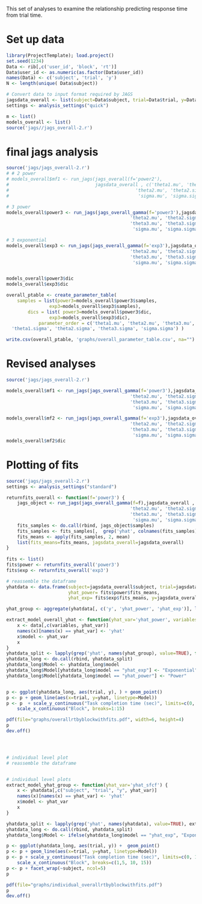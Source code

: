 This set of analyses to examine the relationship predicting response time from trial time.


# Set up data
```r
library(ProjectTemplate); load.project()
set.seed(1234)
Data <- rib[,c('user_id', 'block', 'rt')]
Data$user_id <- as.numeric(as.factor(Data$user_id))
names(Data) <- c('subject', 'trial', 'y')
N <- length(unique( Data$subject))

# Convert data to input format required by JAGS
jagsdata_overall <- list(subject=Data$subject, trial=Data$trial, y=Data$y, N=nrow(Data))
settings <- analysis_settings("quick")

m <- list()
models_overall <- list()
source('jags//jags_overall-2.r')
```



# final jags analysis
```r
source('jags/jags_overall-2.r')
# # 2 power
# models_overall$mf1 <- run_jags(jags_overall(f='power2'),
#                                jagsdata_overall , c('theta1.mu', 'theta1.sigma', 
#                                               'theta2.mu', 'theta2.sigma' ,
#                                                'sigma.mu', 'sigma.sigma'), dic.run=TRUE)

# 3 power
models_overall$power3 <- run_jags(jags_overall_gamma(f='power3'),jagsdata_overall , c('theta1.mu', 'theta1.sigma', 
                                              'theta2.mu', 'theta2.sigma' ,
                                              'theta3.mu', 'theta3.sigma', 
                                               'sigma.mu', 'sigma.sigma'), dic.run=TRUE)

# 3 exponential
models_overall$exp3 <- run_jags(jags_overall_gamma(f='exp3'),jagsdata_overall , c('theta1.mu', 'theta1.sigma', 
                                              'theta2.mu', 'theta2.sigma' ,
                                              'theta3.mu', 'theta3.sigma', 
                                               'sigma.mu', 'sigma.sigma'), dic.run=TRUE)


models_overall$power3$dic
models_overall$exp3$dic

overall_ptable <- create_parameter_table(
    samples = list(power3=models_overall$power3$samples, 
                exp3=models_overall$exp3$samples),
        dics = list( power3=models_overall$power3$dic, 
                exp3=models_overall$exp3$dic),
            parameter_order = c('theta1.mu', 'theta2.mu', 'theta3.mu', 'sigma.mu', 
  'theta1.sigma', 'theta2.sigma', 'theta3.sigma', 'sigma.sigma') )

write.csv(overall_ptable, 'graphs/overall_parameter_table.csv', na="")
```


# Revised analyses
```r
source('jags/jags_overall-2.r')

models_overall$mf1 <- run_jags(jags_overall_gamma(f='power3'),jagsdata_overall , c('theta1.mu', 'theta1.sigma', 
                                              'theta2.mu', 'theta2.sigma' ,
                                              'theta3.mu', 'theta3.sigma', 
                                               'sigma.mu', 'sigma.sigma'), dic.run=TRUE)

models_overall$mf2 <- run_jags(jags_overall_gamma(f='exp3'),jagsdata_overall , c('theta1.mu', 'theta1.sigma', 
                                              'theta2.mu', 'theta2.sigma' ,
                                              'theta3.mu', 'theta3.sigma', 
                                               'sigma.mu', 'sigma.sigma'), dic.run=TRUE)
models_overall$mf2$dic
```

# Plotting of fits
```r
source('jags/jags_overall-2.r')
settings <- analysis_settings("standard")

returnfits_overall <- function(f='power3') {
    jags_object <- run_jags(jags_overall_gamma(f=f),jagsdata_overall , c('theta1.mu', 'theta1.sigma', 
                                              'theta2.mu', 'theta2.sigma' ,
                                              'theta3.mu', 'theta3.sigma', 
                                               'sigma.mu', 'sigma.sigma', 'yhat'), dic.run=FALSE, showplots=FALSE)
    fits_samples <- do.call(rbind, jags_object$samples)
    fits_samples <- fits_samples[,  grep('yhat', colnames(fits_samples), value=TRUE)]
    fits_means <- apply(fits_samples, 2, mean)
    list(fits_means=fits_means, jagsdata_overall=jagsdata_overall)
}
    
fits <- list() 
fits$power <- returnfits_overall('power3')
fits$exp <- returnfits_overall('exp3')

# reassemble the dataframe
yhatdata <- data.frame(subject=jagsdata_overall$subject, trial=jagsdata_overall$trial, 
                       yhat_power= fits$power$fits_means, 
                       yhat_exp= fits$exp$fits_means, y=jagsdata_overall$y)

yhat_group <- aggregate(yhatdata[, c('y', 'yhat_power', 'yhat_exp')], list(trial=yhatdata$trial), mean)

extract_model_overall_yhat <- function(yhat_var='yhat_power', variables=c("trial", "y"), data=yhat_group) {
    x <- data[,c(variables, yhat_var)]
    names(x)[names(x) == yhat_var] <- 'yhat'
    x$model <- yhat_var
    x
}
yhatdata_split <- lapply(grep('yhat', names(yhat_group), value=TRUE), function(X) extract_model_overall_yhat(X))
yhatdata_long <- do.call(rbind, yhatdata_split)
yhatdata_long$Model <- yhatdata_long$model
yhatdata_long$Model[yhatdata_long$model == "yhat_exp"] <- "Exponential"
yhatdata_long$Model[yhatdata_long$model == "yhat_power"] <- "Power"


p <- ggplot(yhatdata_long, aes(trial, y), ) + geom_point() 
p <- p + geom_line(aes(x=trial, y=yhat, linetype=Model))
p <- p  + scale_y_continuous("Task completion time (sec)", limits=c(0, 50)) + 
    scale_x_continuous("Block", breaks=1:15) 

pdf(file="graphs/overallrtbyblockwithfits.pdf", width=6, height=4)
p
dev.off()




# individual level plot
# reassemble the dataframe


# individual level plots
extract_model_yhat_group <- function(yhat_var='yhat_sfcf') {
    x <- yhatdata[,c("subject", "trial", "y", yhat_var)]
    names(x)[names(x) == yhat_var] <- 'yhat'
    x$model <- yhat_var
    x
}

yhatdata_split <- lapply(grep('yhat', names(yhatdata), value=TRUE), extract_model_yhat_group)
yhatdata_long <- do.call(rbind, yhatdata_split)
yhatdata_long$Model <- ifelse(yhatdata_long$model == "yhat_exp", "Exponential", "Power")

p <- ggplot(yhatdata_long, aes(trial, y)) +  geom_point()
p <- p + geom_line(aes(x=trial, y=yhat, linetype=Model))
p <- p + scale_y_continuous("Task completion time (sec)", limits=c(0, 100)) + 
    scale_x_continuous("Block", breaks=c(1,5, 10, 15))
p <- p + facet_wrap(~subject, ncol=5) 
p

pdf(file="graphs/individual_overallrtbyblockwithfits.pdf")
p
dev.off()
```

